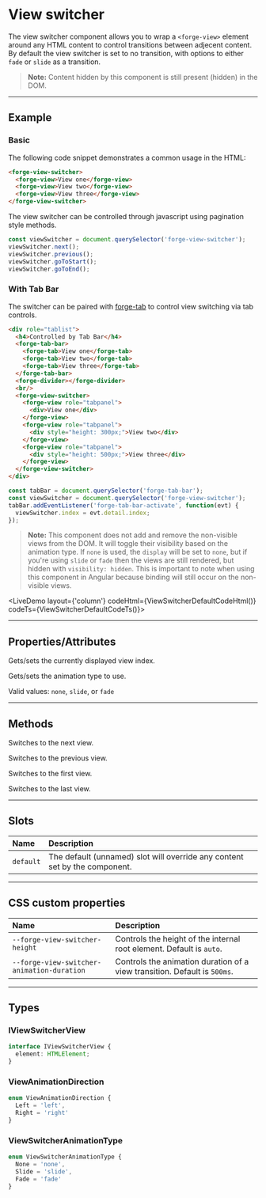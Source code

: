 
<PageSection>

# View switcher

The view switcher component allows you to wrap a `<forge-view>` element around any HTML content to control transitions between adjecent content.
By default the view switcher is set to no transition, with options to either `fade` or `slide` as a transition.

> **Note:** Content hidden by this component is still present (hidden) in the DOM.

</PageSection>

---

<PageSection>

## Example

### Basic
The following code snippet demonstrates a common usage in the HTML:

```html
<forge-view-switcher>
  <forge-view>View one</forge-view>
  <forge-view>View two</forge-view>
  <forge-view>View three</forge-view>
</forge-view-switcher>
```

The view switcher can be controlled through javascript using pagination style methods.

```js
const viewSwitcher = document.querySelector('forge-view-switcher');
viewSwitcher.next();
viewSwitcher.previous();
viewSwitcher.goToStart();
viewSwitcher.goToEnd();
```

### With Tab Bar

The switcher can be paired with [forge-tab](?path=/story/components-tab-bar--default) to control view switching via tab controls.

```html
<div role="tablist">
  <h4>Controlled by Tab Bar</h4>
  <forge-tab-bar>
    <forge-tab>View one</forge-tab>
    <forge-tab>View two</forge-tab>
    <forge-tab>View three</forge-tab>
  </forge-tab-bar>
  <forge-divider></forge-divider>
  <br/>
  <forge-view-switcher>
    <forge-view role="tabpanel">
      <div>View one</div>
    </forge-view>
    <forge-view role="tabpanel">
      <div style="height: 300px;">View two</div>
    </forge-view>
    <forge-view role="tabpanel">
      <div style="height: 500px;">View three</div>
    </forge-view>
  </forge-view-switcher>
</div>
```

```js
const tabBar = document.querySelector('forge-tab-bar');
const viewSwitcher = document.querySelector('forge-view-switcher');
tabBar.addEventListener('forge-tab-bar-activate', function(evt) {
  viewSwitcher.index = evt.detail.index;
});
```

> **Note:** This component does not add and remove the non-visible views from the DOM. It will toggle their visibility based on the animation type. If `none` is used, the `display` will be set to `none`, but if you're using `slide` or `fade` then the views are still rendered, but hidden with `visibility: hidden`. This is important to note when using this component in Angular because binding will still occur on the non-visible views.

<LiveDemo 
layout={'column'} 
codeHtml={ViewSwitcherDefaultCodeHtml()} 
codeTs={ViewSwitcherDefaultCodeTs()}>
  <ViewSwitcherDemo/>
</LiveDemo>

</PageSection>

---

<PageSection>

## Properties/Attributes

<PropertyDef name="index" type="number" defaultValue="0">

  Gets/sets the currently displayed view index.

</PropertyDef>

<PropertyDef name="animationType" type="string" defaultValue="none">

  Gets/sets the animation type to use.

  Valid values: `none`, `slide`, or `fade`

</PropertyDef>

</PageSection>

---

<PageSection>

## Methods

<MethodDef name="next(): void">

  Switches to the next view.

</MethodDef>

<MethodDef name="previous(): void">

  Switches to the previous view.

</MethodDef>

<MethodDef name="goToStart(): void">

  Switches to the first view.

</MethodDef>

<MethodDef name="goToEnd(): void">

  Switches to the last view.

</MethodDef>

</PageSection>

---

<PageSection>

## Slots

| Name               | Description
| :------------------| :--------------------
| `default`          | The default (unnamed) slot will override any content set by the component.

</PageSection>

---

<PageSection>

## CSS custom properties

| Name                                   | Description
| :--------------------------------------| :-----------------
| `--forge-view-switcher-height`             | Controls the height of the internal root element. Default is `auto`.
| `--forge-view-switcher-animation-duration` | Controls the animation duration of a view transition. Default is `500ms`.

</PageSection>

---

<PageSection>

## Types

### IViewSwitcherView

```ts
interface IViewSwitcherView {
  element: HTMLElement;
}
```

### ViewAnimationDirection

```ts
enum ViewAnimationDirection {
  Left = 'left',
  Right = 'right'
}
```

### ViewSwitcherAnimationType

```ts
enum ViewSwitcherAnimationType {
  None = 'none',
  Slide = 'slide',
  Fade = 'fade'
}
```


</PageSection>
